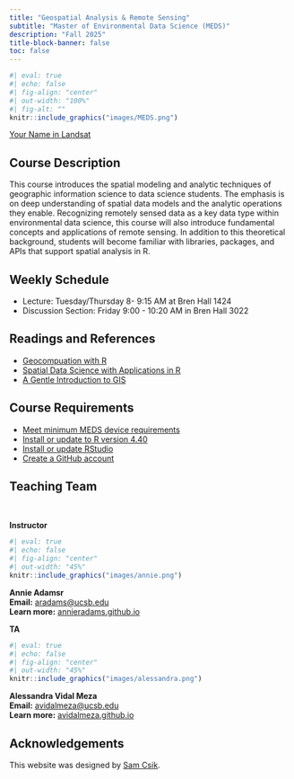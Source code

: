 ```yaml
---
title: "Geospatial Analysis & Remote Sensing"
subtitle: "Master of Environmental Data Science (MEDS)"
description: "Fall 2025"
title-block-banner: false
toc: false
---
```


```r
#| eval: true 
#| echo: false
#| fig-align: "center"
#| out-width: "100%" 
#| fig-alt: ""
knitr::include_graphics("images/MEDS.png")
```

::: {.gray-text .center-text}
[Your Name in Landsat](https://landsat.gsfc.nasa.gov/apps/YourNameInLandsat-main/index.html){target="_blank"}
:::

## Course Description

This course introduces the spatial modeling and analytic techniques of geographic information science to data science students. The emphasis is on deep understanding of spatial data models and the analytic operations they enable. Recognizing remotely sensed data as a key data type within environmental data science, this course will also introduce fundamental concepts and applications of remote sensing. In addition to this theoretical background, students will become familiar with libraries, packages, and APIs that support spatial analysis in R.

## Weekly Schedule

- Lecture: Tuesday/Thursday 8- 9:15 AM at Bren Hall 1424
- Discussion Section: Friday 9:00 - 10:20 AM in Bren Hall 3022

## Readings and References

- [Geocompuation with R](https://r.geocompx.org/index.html)
- [Spatial Data Science with Applications in R](https://r-spatial.org/book/)
- [A Gentle Introduction to GIS](https://docs.qgis.org/3.34/en/docs/gentle_gis_introduction/index.html)

## Course Requirements

- [Meet minimum MEDS device requirements](https://ucsb-meds.github.io/computer_reqs.html)
- [Install or update to R version 4.40](https://ucsb-meds.github.io/MEDS-installation-guide/#install-R)
- [Install or update RStudio](https://ucsb-meds.github.io/MEDS-installation-guide/#install-RStudio)
- [Create a GitHub account](https://ucsb-meds.github.io/MEDS-installation-guide/#GitHub)

## Teaching Team

<br>

::: {.grid}

::: {.g-col-12 .g-col-md-6}

::: {.center-text .body-text-l}
**Instructor**
:::

```r
#| eval: true 
#| echo: false
#| fig-align: "center"
#| out-width: "45%" 
knitr::include_graphics("images/annie.png")
```

::: {.center-text}
[**Annie Adamsr**]{.teal-text}  
**Email:** [aradams@ucsb.edu](mailto::aradamsr@ucsb.edu)  
**Learn more:** [annieradams.github.io](https://annieradams.github.io/)  
:::

:::

::: {.g-col-12 .g-col-md-6}

::: {.center-text .body-text-l}
**TA**
:::

```r
#| eval: true 
#| echo: false
#| fig-align: "center"
#| out-width: "45%" 
knitr::include_graphics("images/alessandra.png")
```

::: {.center-text}
[**Alessandra Vidal Meza**]{.teal-text}  
**Email:** [avidalmeza@ucsb.edu](mailto::avidalmeza@ucsb.edu)   
**Learn more:** [avidalmeza.github.io](https://avidalmeza.github.io/)
:::

:::
:::

## Acknowledgements

This website was designed by [Sam Csik](https://samanthacsik.github.io/){target="_blank"}.